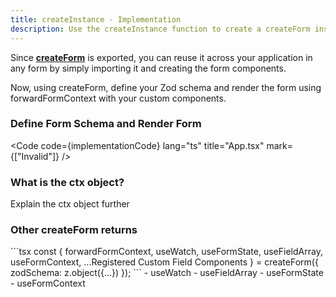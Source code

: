 ```yaml
---
title: createInstance - Implementation
description: Use the createInstance function to create a createForm instance. You only need to call this once in your application
---
```




Since **<a href="/api/create-instance-setup#register-custom-field-components">createForm</a>** is exported, you can reuse it across your application in any form by simply importing it and creating the form components.

Now, using createForm, define your Zod schema and render the form using forwardFormContext with your custom components.

### Define Form Schema and Render Form

<Code code={implementationCode} lang="ts" title="App.tsx" mark={["Invalid"]} />

### What is the ctx object?

<Aside type="note" title="Todo">
  Explain the ctx object further
</Aside>

### Other createForm returns

<Aside type="note" title="Todo">
```tsx
const {
  forwardFormContext,
  useWatch,
  useFormState,
  useFieldArray,
  useFormContext,
  ...Registered Custom Field Components
} = createForm({
  zodSchema: z.object({...})
});
```
- useWatch
- useFieldArray
- useFormState
- useFormContext
</Aside>
